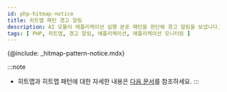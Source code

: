 ```yaml
---
id: php-hitmap-notice
title: 히트맵 패턴 경고 알림
description: AI 모듈이 애플리케이션 실행 분포 패턴을 판단해 경고 알림을 보냅니다.
tags: [ PHP, 히트맵, 경고 알림, 애플리케이션, 애플리케이션 모니터링 ]
---
```


{@include: _hitmap-pattern-notice.mdx}

:::note
* 히트맵과 히트맵 패턴에 대한 자세한 내용은 [다음 문서](../track-transactions/php-trs-view)를 참조하세요.
:::